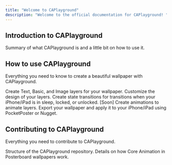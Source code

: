 ```yaml
---
title: "Welcome to CAPlayground"
description: "Welcome to the official documentation for CAPlayground! "
---
```


## Introduction to CAPlayground

<Card title="What is CAPlayground?" icon="stars" href="/introduction">
  Summary of what CAPlayground is and a little bit on how to use it.
</Card>

## How to use CAPlayground

Everything you need to know to create a beautiful wallpaper with CAPlayground.

<Columns cols={2}>
  <Card title="Creating Layers" icon="pen-to-square" href="/editor/creating-layers">
    Create Text, Basic, and Image layers for your wallpaper.
  </Card>
  <Card title="Editing Layers" icon="palette" href="/editor/editing-layers">
    Customize the design of your layers.
  </Card>
  <Card title="Creating State Transitions" icon="map" href="/editor/creating-state-transitions">
    Create state transitions for transitions when your iPhone/iPad is in sleep, locked, or unlocked.
  </Card>
  <Card title="Creating Animations" icon="terminal" href="/editor/creating-animations">
    [Soon] Create animations to animate layers.
  </Card>
  <Card title="Exporting Your Project" icon="sparkles" href="/editor/exporting-your-project">
    Export your wallpaper and apply it to your iPhone/iPad using PocketPoster or Nugget.
  </Card>
</Columns>

## Contributing to CAPlayground

Everything you need to contribute to CAPlayground.

<Columns cols={2}>
  <Card title="Project Structure" icon="pen-fancy" href="/essentials/markdown">
    Structure of the CAPlayground repository.
  </Card>
  <Card title="Core Animation" icon="code" href="/essentials/code">
    Details on how Core Animation in Posterboard wallpapers work.
  </Card>
</Columns>